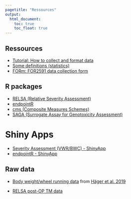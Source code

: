 ---
pagetitle: "Ressources"
output:
  html_document: 
    toc: true
    toc_float: true
---

## Ressources

* [Tutorial: How to collect and format data](Tutorial_DataCollection.html)
* [Some definitions (statistics)](definitions.html)
* [FORm: FOR2591 data collection form](FORm.html)

## R packages

* [RELSA (Relative Severity Assessment)](https://talbotsr.com/RELSA/index.html)
* [endpointR](https://talbotsr.com/endpointR/index.html)
* [cms (Composite Measures Schemes)](https://talbotsr.com/cms/index.html)
* [SAGA (Surrogate Assay for Genotoxicity Assessment)](https://talbotsr.com/saga_package/index.html)

# Shiny Apps
* [Severity Assessment (VWR/BWC) - ShinyApp](https://calliope.shinyapps.io/severity_assessment/)
* [endpointR - ShinyApp](https://calliope.shinyapps.io/endpointer/)
 

## Raw data
* [Body weight/wheel running data](https://talbotsr.com/content/Haeger_2019.txt) from [Häger et al. 2019](https://journals.plos.org/plosbiology/article?id=10.1371/journal.pbio.2006159)

* [RELSA post-OP TM data](https://github.com/mytalbot/RELSA/blob/master/raw_data/tm_post-op.txt)

